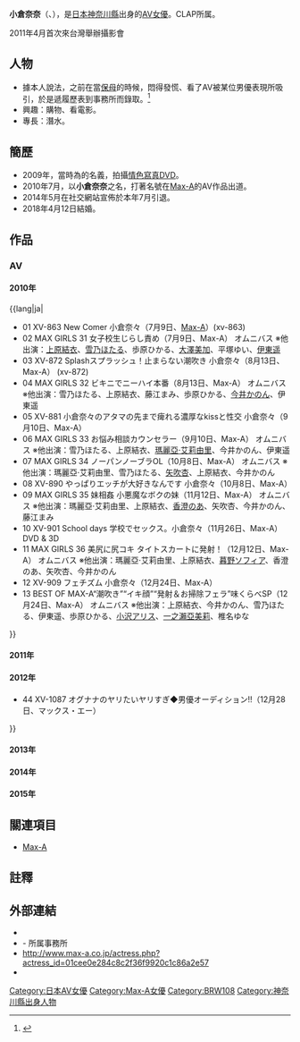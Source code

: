 {{AV女優
|名前= {{lang|ja|小倉 奈々}}
|ふりがな= おぐら なな
|別名={{lang|ja|岩戸 志穗  岩田 美穗}}
|愛称= オグナナ
|生年= 1990
|生月= 1
|生日= 10
|出身地= {{JPN}}[[神奈川縣|神奈川縣]]
|血液型= [[O型|O型]]
|時点=
|身長= 160
|体重=
|バスト= 88
|ウエスト= 59
|ヒップ= 90
|カップ= F
|身体備考=
|ジャンル= [[AV|AV]]
|AV出演期間= 2010年 - 2014年
|専属契約=
|活動備考=
|他の活動=
|その他=
}}
'''小倉奈奈'''（{{lang-ja|小倉 奈々}}、{{bd|1990年|1月10日}}），是[[日本|日本]][[神奈川縣|神奈川縣]]出身的[[AV女優|AV女優]]。CLAP所属。

2011年4月首次來台灣舉辦攝影會

== 人物 == 
*據本人說法，之前在當[[保母|保母]]的時候，悶得發慌、看了AV被某位男優表現所吸引，於是遞履歷表到事務所而錄取。<ref>{{cite web |url=http://avno1.com/?action-channel-name-viewblogitem-itemid-6114 |title=小倉奈々訪談 |date=2011-04-15 |publisher=AVNO1 |accessdate=2011-08-18 |archive-url=https://web.archive.org/web/20110817054723/http://avno1.com/?action-channel-name-viewblogitem-itemid-6114 |archive-date=2011-08-17 |dead-url=yes }}</ref><!--但是早在2009年就在拍情色寫真DVD，所以配合事務所宣傳的官腔聽聽就好。-->
* 興趣：購物、看電影。
* 專長：潛水。

== 簡歷 ==
* 2009年，當時為{{nihongo|'''岩戶志穗'''|岩戸 志穗}}的名義，拍攝[[情色|情色]][[寫真|寫真]]DVD。
* 2010年7月，以'''小倉奈奈'''之名，打著{{nihongo|「現役保母」|現役保育士}}名號在[[Max-A|Max-A]]的AV作品出道。
* 2014年5月在社交網站宣佈於本年7月引退。
* 2018年4月12日結婚。

== 作品 ==
=== AV ===

==== 2010年 ====
;{{lang|ja|
* 01 XV-863 New Comer 小倉奈々（7月9日、[[Max-A|Max-A]]）(xv-863)
* 02        MAX GIRLS 31 女子校生じらし責め（7月9日、Max-A）  オムニバス ※他出演：[[上原結衣|上原結衣]]、[[雪乃ほたる|雪乃ほたる]]、歩原ひかる、[[大澤美加|大澤美加]]、平塚ゆい、[[伊東遥|伊東遥]]
* 03 XV-872 Splashスプラッシュ！止まらない潮吹き 小倉奈々（8月13日、Max-A） (xv-872)
* 04        MAX GIRLS 32 ビキニでニーハイ本番（8月13日、Max-A） オムニバス ※他出演：雪乃ほたる、上原結衣、藤江まみ、歩原ひかる、[[今井かのん|今井かのん]]、伊東遥
* 05 XV-881 小倉奈々のアタマの先まで痺れる濃厚なkissと性交 小倉奈々（9月10日、Max-A）
* 06        MAX GIRLS 33 お悩み相談カウンセラー（9月10日、Max-A） オムニバス ※他出演：雪乃ほたる、上原結衣、[[瑪麗亞·艾莉由里|瑪麗亞·艾莉由里]]、今井かのん、伊東遥
* 07        MAX GIRLS 34 ノーパンノーブラOL（10月8日、Max-A） オムニバス ※他出演：瑪麗亞·艾莉由里、雪乃ほたる、[[矢吹杏|矢吹杏]]、上原結衣、今井かのん
* 08 XV-890 やっぱりエッチが大好きなんです 小倉奈々（10月8日、Max-A）
* 09        MAX GIRLS 35 妹相姦 小悪魔なボクの妹（11月12日、Max-A） オムニバス ※他出演：瑪麗亞·艾莉由里、上原結衣、[[香澄のあ|香澄のあ]]、矢吹杏、今井かのん、藤江まみ
* 10 XV-901 School days 学校でセックス。小倉奈々（11月26日、Max-A） DVD & 3D
* 11        MAX GIRLS 36 美尻に尻コキ タイトスカートに発射！（12月12日、Max-A） オムニバス ※他出演：瑪麗亞·艾莉由里、上原結衣、[[暮野ソフィア|暮野ソフィア]]、香澄のあ、矢吹杏、今井かのん
* 12 XV-909 フェチズム 小倉奈々（12月24日、Max-A）
* 13        BEST OF MAX-A“潮吹き”“イキ顔”“発射＆お掃除フェラ”味くらべSP（12月24日、Max-A） オムニバス ※他出演：上原結衣、今井かのん、雪乃ほたる、伊東遥、歩原ひかる、[[小沢アリス|小沢アリス]]、[[一之瀨亞美莉|一之瀨亞美莉]]、椎名ゆな
}}


==== 2011年 ====
{{lang|ja|
* 14        MAX GIRLS 37 流行のレッグファッションを履いたまま挿入（1月14日、Max-A） オムニバス ※他出演：上原結衣、瑪麗亞·艾莉由里、矢吹杏、香澄のあ、暮野ソフィア
* 15 XV-917 赤裸々なカラダ 小倉奈々（1月28日、Max-A）
* 16        MAX GIRLS 38 マッサージが不満足でも 性感は大満足！（2月11日、Max-A） オムニバス ※他出演：[[真木今日子|真木今日子]]、瑪麗亞·艾莉由里、矢吹杏、香澄のあ
* 17 XV-926 いつでもドコでも何回でも連続発射13連発！小倉奈々（2月25日、Max-A）
* 18 XV-932 完全ノーカット！オグナナが男性を60分以内で絶対3回イカせます！小倉奈々（3月25日、Max-A）
* 19        MAX GIRLS 39 W制服 精液眼鏡12連射！School制服×AKIBA制服（4月8日、Max-A） オムニバス ※他出演：瑪麗亞·艾莉由里、香澄のあ、暮野ソフィア、真木今日子、秋元まゆ花
* 20 XV-940 制服痴漢バスin小倉奈々（4月22日、Max-A）
* 21 XV-946 ずっと見つめて感じ合う性交 小倉奈々（5月27日、Max-A）
* 22        MAX GIRLS 40 W競泳水着！世界競水×透け競水（6月11日、Max-A） オムニバス ※他出演：あやの沙希、[[秋元まゆ花|秋元まゆ花]]、藤月ちはる、優木まみ、暮野ソフィア
* 23 XV-953 最強 BODY SEX 小倉奈々 （6月24日、Max-A）
* 24 XV-959 可愛いオグナナの汁顔が見たい 小倉奈々（7月22日、Max-A）
* 25        MAX GIRLS 41 Shake hip&leg 10SEX（8月12日、Max-A） オムニバス ※他出演：優木まみ、月城ルネ、あやの沙希、葵なつ、秋元まゆ花
* 26 XV-966 デビュー1周年記念10プレイ4時間！！ こんなにエッチでごめんなさい 小倉奈々（8月26日、Max-A）
* 27 XV-973 AVを見ようと思ったら店員が小倉奈々（9月23日、Max-A）
* 28        MAX GIRLS 42 MAX-A女優勢揃い! 集中ケア11連発!240分!!（10月14日、Max-A） オムニバス ※他出演：水沢杏香、葵なつ、月城ルネ、秋元まゆ花、あやの沙希、瀬名一花 .
* 29 XV-980 部活少女 小倉奈々（10月28日、Max-A）
* 30 XV-986 絶対服従。もしもオグナナが僕の部下だったら… 小倉奈々（11月25日、Max-A）
* 31 XV-992 ロデオガール 下から突かれて限界まで3秒 小倉奈々（12月23日、Max-A）
}}


==== 2012年 ====
{{lang|ja|
* 32 XV-999 Viking 8プレイ 200分スペシャルコース！小倉奈々（1月27日、Max-A）
* 33 XV-1006 小麦色 BODY SEX 小倉奈々（2月24日、Max-A）
* 34 XV-1014 即ズボッ!そんな格好だとすぐヤラれちゃうよ!?　小倉奈々（3月23日、Max-A）
* 35 XV-1021 暴走快感　汗だく本気セックス4本番 小倉奈々（4月27日、Max-A）
* 36 XV-1029 小麦色BODY全開SEX　南の島でスプラッシュ! 小倉奈々（5月25日、Max-A）
* 37 XV-1038 デビュー2周年記念 SEX LOVEマシーン 小倉奈々（6月22日、Max-A）
* 38 XV-1047 情熱SEX4本番　小倉奈々（7月27日、Max-A）
* 39 XV-1056 見つめ合ったら燃え上がる高感度BODY　小倉奈々（8月24日、Max-A）
* 40 XV-1057 小倉奈々8時間 黒髪最強BODY 潮吹き＆ごっくん完全版（9月14日、Max-A）
* 41 XV-1064 止まらない潮吹き 加速するパーフェクトボディSEX　小倉奈々（9月28日、Max-A）
* 42 XV-1072 美セクシーボディＳＥＸ　小倉奈々（10月26日、Max-A）
* 43 XV-1080 暴走覚醒　熱撮 イキ汗 至高のSEX 小倉奈々（11月23日、Max-A）}}
* 44 XV-1087 オグナナのヤリたいヤリすぎ◆男優オーディション!!（12月28日、マックス・エー）
}}

==== 2013年 ====
{{lang|ja|
* 45 XV-1093 10本抜くまで帰れまテン！！（1月11日、マックス・エー）
* 46 XV-1099 1泊10発 ハメ過ぎSEXトラベラー（2月8日、マックス・エー）
* 47 XV-1106 ジャパニーズSEXシンボル（3月8日、マックス・エー）
* 48 XV-1112 ALL3P×4FUCK SEXカーニバル!!（4月12日、マックス・エー）
* 49 XV-1118 オトナの保健室 得意な指導はチ○ポのアイシング◆（5月10日、マックス・エー）
* 50 XV-1125 デビュー3周年記念！10プレイ4時間！！ ナチュラルSEXモンスター（6月14日、マックス・エー）
* 51 XV-1134 ノンストップ48手FUCK（7月12日、マックス・エー）
* 52 XV-1141 女教師狩り（8月9日、マックス・エー）
* 53 XV-1149 四六時中ヤッてたい！ もしもオグナナが○○だったら（9月13日、マックス・エー）
* 54 XV-1157 制服狩り（10月11日、マックス・エー）
* 55 XV-1166 黒GAL×小倉奈々（11月8日、マックス・エー）
* 56 XV-1174 潮吹きガマン 露出セックス（12月13日、マックス・エー）
* 57 XV-1175 肉食系オンナ教師（12月27日、マックス・エー）
}}

==== 2014年 ====
{{lang|ja|
* 58 XV-1183 煩悩開放 どこでも欲しがるリアルSEX（1月10日、マックス・エー）
* 59 XV-1190 淫乱娘男狩り 発情痴女（2月14日、マックス・エー）
* 60 XV-1196 限界突破 イカセ狂い100連発（3月14日、マックス・エー）
* 61 XV-1202 痴漢×陵辱×映画館（4月11日、マックス・エー）
* 62 XV-1208 1発大量顔射×デカチン味くらべ（5月9日、マックス・エー）
* 63 XV-1214 パンストLOVERS6本番（6月13日、マックス・エー）
* 64 XV-1220 デビュー4周年の集大成！グランドファイナル6本番（7月11日、マックス・エー）
}}

==== 2015年 ====
{{lang|ja|
* 65 XVSR-033 小倉奈奈 小倉奈々 Ogura Nana 8時間 未公開映像収録！！ 発情最強BODY 限界突破完全版 2015 0109
* 66 XVSR-110 完全未公開 蔵出し最強SEX（12月11日、マックス・エー）
* 
}}

== 關連項目 ==
* [[Max-A|Max-A]]

== 註釋 ==
{{reflist}}

== 外部連結 ==
* [https://web.archive.org/web/20110816043438/http://blog.livedoor.jp/ogura_nana/ {{lang|ja|小倉奈々のオグナナって呼んでね}}]
* [https://web.archive.org/web/20111125075451/http://www.pop-star.jp/model/model.html {{lang|ja|POPSTARグループ}}] - 所属事務所
* http://www.max-a.co.jp/actress.php?actress_id=01cee0e284c8c2f36f9920c1c86a2e57 {{Wayback|url=http://www.max-a.co.jp/actress.php?actress_id=01cee0e284c8c2f36f9920c1c86a2e57 |date=20200926182915 }}
* {{Twitter|ogura_nana}}
{{DEFAULTSORT:Ogura nana}}
[[Category:日本AV女優|Category:日本AV女優]]
[[Category:Max-A女優|Category:Max-A女優]]
[[Category:BRW108|Category:BRW108]]
[[Category:神奈川縣出身人物|Category:神奈川縣出身人物]]